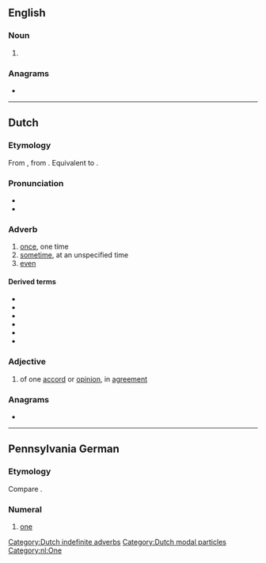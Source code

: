 {{also|êens}}
==English==

===Noun===
{{head|en|noun plural form}}

# {{plural of|een|lang=en}}

===Anagrams===
* {{anagrams|en|a=eens|Nees|esne|seen|sene|snee}}

----

==Dutch==

===Etymology===
From {{inh|nl|dum|eens}}, from {{inh|nl|odt|ēnis}}. Equivalent to {{affix|nl|een|-s}}.

===Pronunciation===
* {{IPA|/eːns/|lang=nl}}
* {{audio|Nl-eens.ogg|Audio|lang=nl}}

===Adverb===
{{nl-adv}}

# [[once]], one time
# [[sometime]], at an unspecified time
# [[even]]

====Derived terms====
{{top4}}
* {{l|nl|ineens}}
* {{l|nl|niet eens}}
* {{l|nl|nog eens}}
* {{l|nl|nog wel eens}}
* {{l|nl|opeens}}
* {{l|nl|wel eens}}
{{bottom}}

===Adjective===
{{nl-adj|pred}}

# of one [[accord]] or [[opinion]], in [[agreement]]

===Anagrams===
* {{l|nl|snee}}

[[Category:Dutch indefinite adverbs]]
[[Category:Dutch modal particles]]
[[Category:nl:One]]

----

==Pennsylvania German==

===Etymology===
Compare {{cog|de|eins}}.

===Numeral===
{{head|pdc|numeral}}

# {{lb|pdc|cardinal}} [[one]]